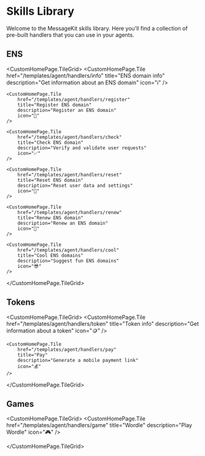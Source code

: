 
# Skills Library

Welcome to the MessageKit skills library. Here you'll find a collection of pre-built handlers that you can use in your agents.

## ENS

<CustomHomePage.TileGrid>
    <CustomHomePage.Tile
        href="/templates/agent/handlers/info"
        title="ENS domain info"
        description="Get information about an ENS domain"
        icon="ℹ️"
    />

    <CustomHomePage.Tile
        href="/templates/agent/handlers/register"
        title="Register ENS domain"
        description="Register an ENS domain"
        icon="📝"
    />

    <CustomHomePage.Tile
        href="/templates/agent/handlers/check"
        title="Check ENS domain"
        description="Verify and validate user requests"
        icon="✅"
    />

    <CustomHomePage.Tile
        href="/templates/agent/handlers/reset"
        title="Reset ENS domain"
        description="Reset user data and settings"
        icon="🔄"
    />

    <CustomHomePage.Tile
        href="/templates/agent/handlers/renew"
        title="Renew ENS domain"
        description="Renew an ENS domain"
        icon="🔄"
    />

    <CustomHomePage.Tile
        href="/templates/agent/handlers/cool"
        title="Cool ENS domains"
        description="Suggest fun ENS domains"
        icon="😎"
    />
</CustomHomePage.TileGrid>

## Tokens

<CustomHomePage.TileGrid>
    <CustomHomePage.Tile
        href="/templates/agent/handlers/token"
        title="Token info"
        description="Get information about a token"
        icon="🪙"
    />

    <CustomHomePage.Tile
        href="/templates/agent/handlers/pay"
        title="Pay"
        description="Generate a mobile payment link"
        icon="💰"
    />


</CustomHomePage.TileGrid>

## Games

<CustomHomePage.TileGrid>
    <CustomHomePage.Tile
        href="/templates/agent/handlers/game"
        title="Wordle"
        description="Play Wordle"
        icon="🎮"
    />


</CustomHomePage.TileGrid>
